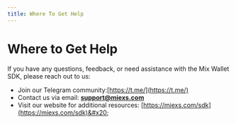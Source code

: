 ```yaml
---
title: Where To Get Help
---
```


# Where to Get Help

If you have any questions, feedback, or need assistance with the Mix Wallet SDK, please reach out to us:

* Join our Telegram community:[https://t.me/](https://t.me/)
* Contact us via email: [**support@miexs.com**](mailto:support@miexs.com)
* Visit our website for additional resources: [https://miexs.com/sdk](https://miexs.com/sdk)&#x20;
